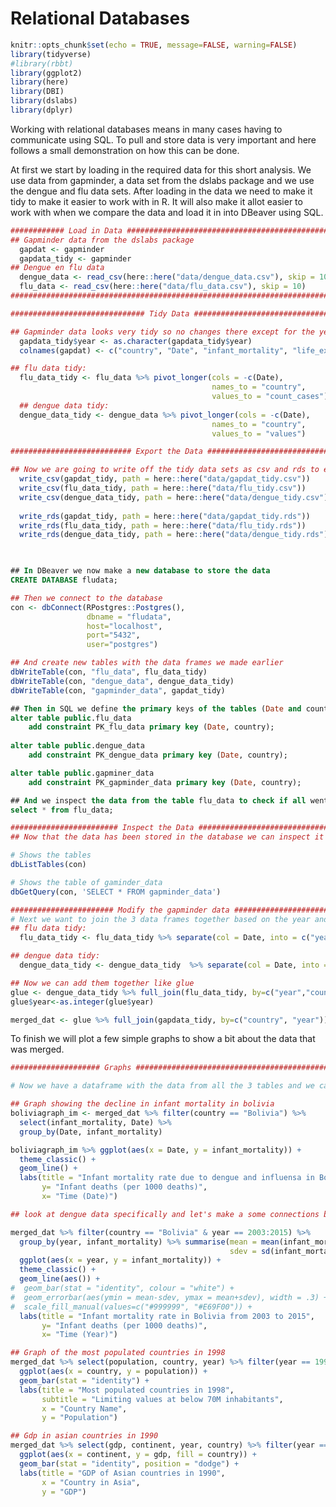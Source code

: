 # Relational Databases {-}

```r
knitr::opts_chunk$set(echo = TRUE, message=FALSE, warning=FALSE)
library(tidyverse)
#library(rbbt)
library(ggplot2)
library(here)
library(DBI)
library(dslabs)
library(dplyr)
```

Working with relational databases means in many cases having to communicate using SQL. To pull and store data is very important and here follows a small demonstration on how this can be done.  


At first we start by loading in the required data for this short analysis. We use data from gapminder, a data set from the dslabs package and we use the dengue and flu data sets. 
After loading in the data we need to make it tidy to make it easier to work with in R. It will also make it allot easier to work with when we compare the data and load it in into DBeaver using SQL. 

```r
############ Load in Data ##############################################
## Gapminder data from the dslabs package
  gapdat <- gapminder
  gapdata_tidy <- gapminder
## Dengue en flu data 
  dengue_data <- read_csv(here::here("data/dengue_data.csv"), skip = 10)
  flu_data <- read_csv(here::here("data/flu_data.csv"), skip = 10)
########################################################################
```


```r
############################## Tidy Data ################################

## Gapminder data looks very tidy so no changes there except for the year column, that needs to become Date
  gapdata_tidy$year <- as.character(gapdata_tidy$year)
  colnames(gapdat) <- c("country", "Date", "infant_mortality", "life_expectancy", "fertility", "population", "gdp", "continent", "region")

## flu data tidy:
  flu_data_tidy <- flu_data %>% pivot_longer(cols = -c(Date),
                                             names_to = "country",
                                             values_to = "count_cases") 
  ## dengue data tidy:
  dengue_data_tidy <- dengue_data %>% pivot_longer(cols = -c(Date),
                                             names_to = "country",
                                             values_to = "values") 

```

```r
########################### Export the Data ############################

## Now we are going to write off the tidy data sets as csv and rds to export them later into the database
  write_csv(gapdat_tidy, path = here::here("data/gapdat_tidy.csv"))
  write_csv(flu_data_tidy, path = here::here("data/flu_tidy.csv"))
  write_csv(dengue_data_tidy, path = here::here("data/dengue_tidy.csv"))
  
  write_rds(gapdat_tidy, path = here::here("data/gapdat_tidy.rds"))
  write_rds(flu_data_tidy, path = here::here("data/flu_tidy.rds"))
  write_rds(dengue_data_tidy, path = here::here("data/dengue_tidy.rds"))

  
```

```sql
## In DBeaver we now make a new database to store the data
CREATE DATABASE fludata;

```

```r
## Then we connect to the database
con <- dbConnect(RPostgres::Postgres(), 
                 dbname = "fludata", 
                 host="localhost", 
                 port="5432", 
                 user="postgres") 

## And create new tables with the data frames we made earlier
dbWriteTable(con, "flu_data", flu_data_tidy)
dbWriteTable(con, "dengue_data", dengue_data_tidy)
dbWriteTable(con, "gapminder_data", gapdat_tidy)

```

```sql
## Then in SQL we define the primary keys of the tables (Date and country)
alter table public.flu_data 
	add constraint PK_flu_data primary key (Date, country);
	
alter table public.dengue_data 
	add constraint PK_dengue_data primary key (Date, country);

alter table public.gapminer_data 
	add constraint PK_gapminder_data primary key (Date, country);

## And we inspect the data from the table flu_data to check if all went well
select * from flu_data;

```

```r
######################## Inspect the Data ######################################
## Now that the data has been stored in the database we can inspect it in R using the connection made

# Shows the tables
dbListTables(con)

# Shows the table of gaminder_data
dbGetQuery(con, 'SELECT * FROM gapminder_data')
```

```r
####################### Modify the gapminder data ##############################
# Next we want to join the 3 data frames together based on the year and country columns
## flu data tidy:
  flu_data_tidy <- flu_data_tidy %>% separate(col = Date, into = c("year", "Month", "Day"), sep = "-", remove = FALSE)

## dengue data tidy:
  dengue_data_tidy <- dengue_data_tidy  %>% separate(col = Date, into = c("year", "Month", "Day"), sep ="-", remove = FALSE)

## Now we can add them together like glue
glue <- dengue_data_tidy %>% full_join(flu_data_tidy, by=c("year","country", "Day", "Month", "Date"))
glue$year<-as.integer(glue$year)

merged_dat <- glue %>% full_join(gapdata_tidy, by=c("country", "year"))
```

To finish we will plot a few simple graphs to show a bit about the data that was merged.

```r
#################### Graphs #####################################################

# Now we have a dataframe with the data from all the 3 tables and we can make some exploratory graphs with it 

## Graph showing the decline in infant mortality in bolivia
boliviagraph_im <- merged_dat %>% filter(country == "Bolivia") %>% 
  select(infant_mortality, Date) %>%
  group_by(Date, infant_mortality)

boliviagraph_im %>% ggplot(aes(x = Date, y = infant_mortality)) +
  theme_classic() +
  geom_line() +
  labs(title = "Infant mortality rate due to dengue and influensa in Bolivia",
       y= "Infant deaths (per 1000 deaths)",
       x= "Time (Date)")

## look at dengue data specifically and let's make a some connections between data from bolia in the following graphs, see what we can learn from the data

merged_dat %>% filter(country == "Bolivia" & year == 2003:2015) %>% 
  group_by(year, infant_mortality) %>% summarise(mean = mean(infant_mortality, na.rm = TRUE), 
                                                 sdev = sd(infant_mortality, na.rm = TRUE)) %>%
  ggplot(aes(x = year, y = infant_mortality)) +
  theme_classic() +
  geom_line(aes()) +
#  geom_bar(stat = "identity", colour = "white") +
#  geom_errorbar(aes(ymin = mean-sdev, ymax = mean+sdev), width = .3) +
#  scale_fill_manual(values=c("#999999", "#E69F00")) +
  labs(title = "Infant mortality rate in Bolivia from 2003 to 2015",
       y= "Infant deaths (per 1000 deaths)",
       x= "Time (Year)")

## Graph of the most populated countries in 1998
merged_dat %>% select(population, country, year) %>% filter(year == 1998 & population >= 70000000) %>%
  ggplot(aes(x = country, y = population)) +
  geom_bar(stat = "identity") +
  labs(title = "Most populated countries in 1998",
       subtitle = "Limiting values at below 70M inhabitants",
       x = "Country Name",
       y = "Population")

## Gdp in asian countries in 1990
merged_dat %>% select(gdp, continent, year, country) %>% filter(year == 1990 & continent == "Asia") %>% arrange(desc(gdp)) %>%
  ggplot(aes(x = continent, y = gdp, fill = country)) +
  geom_bar(stat = "identity", position = "dodge") +
  labs(title = "GDP of Asian countries in 1990",
       x = "Country in Asia",
       y = "GDP")


```
